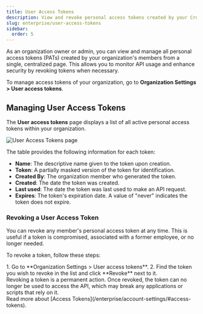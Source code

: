 ```yaml
---
title: User Access Tokens
description: View and revoke personal access tokens created by your Crowdin Enterprise organization members
slug: enterprise/user-access-tokens
sidebar:
  order: 5
---
```



As an organization owner or admin, you can view and manage all personal access tokens (PATs) created by your organization's members from a single, centralized page. This allows you to monitor API usage and enhance security by revoking tokens when necessary.

To manage access tokens of your organization, go to **Organization Settings > User access tokens**.

## Managing User Access Tokens

The **User access tokens** page displays a list of all active personal access tokens within your organization.

<Image src={userAccessTokens} alt="User Access Tokens page" />

The table provides the following information for each token:

* **Name**: The descriptive name given to the token upon creation.
* **Token**: A partially masked version of the token for identification.
* **Created By**: The organization member who generated the token.
* **Created**: The date the token was created.
* **Last used**: The date the token was last used to make an API request.
* **Expires**: The token's expiration date. A value of "never" indicates the token does not expire.

### Revoking a User Access Token

You can revoke any member's personal access token at any time. This is useful if a token is compromised, associated with a former employee, or no longer needed.

To revoke a token, follow these steps:

<Steps>
  1. Go to **Organization Settings > User access tokens**.
  2. Find the token you wish to revoke in the list and click **Revoke** next to it.
</Steps>

<Aside type="caution" title="Revocation is Immediate">
  Revoking a token is a permanent action. Once revoked, the token can no longer be used to access the API, which may break any applications or scripts that rely on it.
</Aside>

<ReadMore>
  Read more about [Access Tokens](/enterprise/account-settings/#access-tokens).
</ReadMore>

